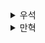 <details>
  <summary>우석</summary>
  [객체에서 함수로 - 3장 도메인 정의 및 테스트](https://egg528.tistory.com/19)


## 연습문제 3.1
```kotlin
class Cashier {
    private val prices = mutableMapOf<Item, Double>()
    private val carts = mutableMapOf<String, Double>()

    fun setPrices(prices: Map<Item, Double>) {
        this.prices.putAll(prices)
    }

    fun totalFor(actorName: String): Double {
        return carts.getOrDefault(actorName, 0.0)
    }

    fun addItem(actorName: String, qty: Int, item: Item) {
        val price = prices.getValue(item)

        carts.put(
            actorName,
            carts.getOrDefault(actorName, 0.0) + (qty * price)
        )
    }
}

val allActions = setOf(DomainActions)

object DomainActions : CashierActions {
    private var cashier = Cashier()

    override val protocol: DdtProtocol
        get() = DomainOnly

    override fun prepare(): DomainSetUp = Ready

    override fun setupPrices(prices: Map<Item, Double>) {
        cashier.setPrices(prices)
    }

    override fun totalFor(actorName: String): Double {
        return cashier.totalFor(actorName)
    }

    override fun addItem(actorName: String, qty: Int, item: Item) {
        cashier.addItem(actorName, qty, item)
    }
}

data class CustomerActor(override val name: String) : DdtActor<CashierActions>() {
    fun `can add #qty #item`(qty: Int, item: Item) = step(qty, item.name) {
        addItem(name, qty, item)
    }

    fun `check total is #total`(total: Double) = step(total) {
        expectThat(totalFor(name)).isEqualTo(total)
    }
}
```

## 연습문제 3.2
```kotlin
package com.ubertob.fotf.exercises.chapter3

class Cashier {
    private val prices = mutableMapOf<Item, Double>()
    private val carts = mutableMapOf<String, MutableMap<Item, Int>>()
    private val discountedItems = mutableSetOf<Item>()

    fun setSaleItem(item: Item) {
        discountedItems.add(item)
    }

    fun setPrices(prices: Map<Item, Double>) {
        this.prices.putAll(prices)
    }

    fun totalFor(actorName: String): Double {
        val cart = carts[actorName] ?: return 0.0

        return cart.entries.fold(0.0) { acc, (item, quantity) ->
            val price = prices.getOrDefault(item, 0.0)
            if (!discountedItems.contains(item)) {
                acc + (quantity * price)
            } else {
                acc + ((quantity % 3) * price) + ((quantity / 3) * 2 * price)
            }
        }
    }

    fun addItem(actorName: String, qty: Int, item: Item) {
        val cart = carts.getOrPut(actorName) { mutableMapOf() }
        cart[item] = cart.getOrDefault(item, 0) + qty
    }
}
```

## 연습문제 3-3
```kotlin
private fun buildCharAtPos(text: String): (Int) -> Char =
{ idx ->  text[idx] }
```

## 연습문제 3-4
```kotlin
infix fun String.tag(value: String): Pair<String, StringTag> = Pair(this, StringTag(value))

fun renderTemplate(template: String, data: Map<String, StringTag>): String =
  data.entries.fold(template) { acc, (key, value) ->
      acc.replace("{$key}", value.text)
}
```
</details><details>
  <summary>만혁</summary>
  ## 3. 도메인 정의 및 테스트


#### 부정적 사례 테스트

```kt
@Test
fun `Only woners can see their lists`() {
    val listName = "shopping"
    startTheApplication("frank", listName, emptyList())
    expectThrows<AssertionFailedError> {
        getToDoList("bob", listName)
    }
}
```

frank 가 생성한 목록으로 앱을 실행시킨 후, bob 로 접근을 시도하는 경우 예외를 던지는 테스트이고

다행히도 이 테스트는 통과한다

표준 테스트 주기는 실패하는 테스트로 시작하지만, 

때로는 테스트에 포함되지 않은 유즈케이스에 대한 테스트를 추가해야할 때가 있다.

그 테스트가 우연이 작동한다고 해도 미래에는 개질 수 있기 때문이다.

#### 시나리오 액터

먼저 테스트 자체에서 불필요한 세부 정보를 제거한다.

이후 시나리오의 액터를 추상화한다.

```kt
interface ScenarioActor {
    val name: String
}

class ToDoListOwner(override val name: String) : ScenarioActor {
		
    fun canSeeTheList(listName: String, items: List<String>) {
        val expectedList = createList(listName, items)
        val list = getToDoList(name, listName)
        expectThat(list).isEqualTo(expectedList)
    }
    
    private fun getToDoList(user: String, listName: String): ToDoList {
        // 테스트에서 액터로 옮겨졌다.
    }
}

private fun createList(listName: String, items: List<String>) =
    ToDoList(ListName(listName), items.map(::ToDoItem))
```


```kt
@Test
fun `List owners can see their lists`() {
    val listName = "shopping"
    val foodToBuy = listOf("carrots", "apples", "milk")
    val frank = ToDoListOwner("Frank")

    startTheApplication(frank.name, createList(listName, foodToBuy))
    frank.canSeeTheList(listName, foodToBuy)
}
```

액터를 사용해 테스트를 작성하면 어떤 일이 벌어지는지 결과가 조금 더 명확해 진다.



`startTheApplication`은 결과적으로 메인 효과, 즉 시작된 애플리케이션을 반환하지 않는다

대신 액터는 애플리케이션이 실제로 시작될 것이라 가정한다


우리가 원하는 것은 메서드가 애플리케이션의 컨텍스트 외부에서 호출되면 테스트가 컴파일 되지 않고,

액터가 올바른 메서드를 호출하고 있는지 확실히 확인하는 것이다.


이를 위해 애플리케이션의 추상화 역할을 할 클래스를 추출해 볼 수 있다.



#### 애플리케이션 파사드 

```kt

lass ApplicationForAT(val client: HttpHandler, val server: AutoCloseable) {

    override fun getToDoList(user: String, listName: String): ToDoList {
        val response = client(Request(Method.GET, "/todo/$user/$listName"))

        return if (response.status == Status.OK)
            parseResponse(response.bodyString())
        else
            fail(response.toMessage())
    }

    fun runScenario(steps: (ApplicationForAT) -> Unit) {
        server.use {
            steps.onEach { step -> step(this) }
        }
    }
    
    // 나머지 메서드들
}

```

ApplicatioinForAT 라는 클래스를 만들고, 그 안으로 getToDoList 메소드를 옮긴다

```kt
fun startTheApplication(lists: Map<User, List<ToDoList>>): ApplicationForAT {
    val port = 8081 // 메인에서 사용한 포트와 다름
    val server = Zettai(lists).asServer(Jetty(port))
    server.start()

    val client = ClientFilters
        .SetBaseUriFrom(Uri.of("http://localhost:$port/"))
        .then(JettyClient())

    return ApplicationForAT(client, server)
}
```

```kt
class SeeATodoListAT {

    val frank = ToDoListOwner("Frank")
    val shoppingItems = listOf("carrots", "apples", "milk")
    val frankList = createList("shopping", shoppingItems)
    val bob = ToDoListOwner("Bob")
    val gardenItems = listOf("fix the fence", "mowing the lawn")
    val bobList = createList("gardening", gardenItems)

    val lists = mapOf(
        frank.asUser() to listOf(frankList),
        bob.asUser() to listOf(bobList)
    )


    fun ToDoListOwner.asUser(): User = User(name)


    @Test
    fun `List owners can see their lists`() {

        val app = startTheApplication(lists)
        app.runScenario {
            frank.canSeeTheList("shopping", shoppingItems, it),
            bob.canSeeTheList("gardening", gardenItems, it)
        }
    }

    @Test
    fun `Only owners can see their lists`() {

        val app = startTheApplication(lists)
        app.runScenario {
            frank.cannotSeeTheList("gardening", it),
            bob.cannotSeeTheList("shopping", it)
        }
    }
}
```

사용자 동작이 무엇인지 명확해지고 실행할 애플리케이션의 파사드가 필요하다는 사실을 알 수 있다.


다음 단계는 액터 메서드 끝 부분에 있는 애플리케이션 파사드에 대한 참조를 

함수를 데이터 처럼 취급해 개선해 본다




#### 함수로 표현한 단계


```kt
typealias Step = Actions.() -> Unit

interface Actions {
    fun getToDoList(user: String, listName: String): ToDoList
}

class ApplicationForAT(val client: HttpHandler, val server: AutoCloseable) : Actions {
    override fun getToDoList(user: String, listName: String): ToDoList {
        // ...
    }
}

@Test
fun `List owners can see their lists`() {
    val app = startTheApplication(lists)
    app.runScenario(
        frank.canSeeTheList("shopping", shoppingItems),
        bob.canSeeTheList("gardening", gardenItems)
    )
}

@Test
fun `Only owners can see their lists`() {
    val app = startTheApplication(lists)
    app.runScenario(
        frank.cannotSeeTheList("gardening"),
        bob.cannotSeeTheList("shopping")
    )
}
```


Step 은 Action 을 수신 객체로 받아 Unit 을 반환하는 함수 타입이다

결국 `it` 인자를 지울 수 있게 된다.



### 3.2 고차함수 사용하기
순수 함수에 인자로 고차 함수를 전달 한 뒤, 순수 함수 내에서 전달 받은 고차 함수를 실행할 때
고차 함수가 순수하지 않다면 그 함수는 순수 함수일까?

답은 순수 함수가 아니다

고차 함수 또한 순수해야 순수 함수가 유지 된다.

순수 함수의 핵심 조건은 다음과 같다
1.	동일한 입력에 대해 항상 같은 결과를 반환해야 함.
2.	부수 효과(Side Effect)가 없어야 함.




```kt
fun sumAndLog(a: Int, b: Int, log: (Int) -> Unit): Int = (a + b).also(log)
```

고차 함수가 순수하지 않아도 `sumAndLog` 함수 자체는 순수 함수이다.



### 3.3 인프라에서 도메인 분리하기

비즈니스 로직과 비즈니스 로직이 아닌 것을 어떻게 구별하나?

가장 큰 차이점은 언어의 수준이다. 비즈니스 로직은 직렬화 형식, 네트워크 프로토콜 등의 기술 용어를 사용하지 않고도

비즈니스 담당자와 논의 할 수 잇어야한다.



도메인을 다른 도메인과 분리해 순수하게 유지하려면 

인터페이스를 사용해 모든 도메인 로직을 감싸는 방법이 있다.

이 접근 방식을 `포트와 어댑터` 라고 하며 객체 지향 패러다임에 기반하고 있지만

함수형 프로그래밍에서도 매우 잘 작동한다


도메인을 감싼 인터페이스는 애플리케이션의 중앙에 위치하기에 허브처럼 작동하며

자전거 바퀴의 바큇살(스포크) 처럼 작동하는 여러기능으로 외부와 연결된다.


도메인은 허부 내부에 머무르며 특정 함수를 통해서만 나머지 애플리케이션과 통신한다.


허브는 순수 함수적이며, 주위의 스포크를 통해서만 외부 컴포넌트와 통신할 수 있다.


#### 허브를 제타이에 연결하기


앞서 만든 메소드들중 `fetchListContent` 만 허브이고 나머진 스포크이다

```kt
@Test
fun `get list by user and name`() {
    val hub = ZettaiHub(listMap)
    val myList = hub.getList(user, list.listName)
    expectThat(myList).isEqualTo(list)
}

interface ZettaiHub {
    fun getList(user: User, listName: ListName): ToDoList?
}
```

허브 인터페이스를 구현할 때는 다음 두가지를 반드시 염두 해야 한다.

1. 허브 내부는 함수적으로 순수하게 유지되어야 하며, 부수 효과나 외부 상호작용이 없어야 한다.
2. 허브의 기능을 완성하려면 필요한 외부 기능은 외부에서 제공되어야 한다.


ToDoList 의 허브를 구현 해보자, 이 허브는 생성자에서 할 일 목록의 맵을 가져온다
```kt
class ToDoListHub(val lists: Map<User, List<ToDoList>>) : ZettaiHub {
    override fun getList(user: User, listName: ListName): ToDoList? {
        return lists[user]
            ?.firstOrNull { it.listName == listName }
    }
}
```

이후 맵 대신 허브를 Zettai 클래스 생성자에 전달하면 된다.

```kt
data class Zettai(val hub: ZettaiHub): HttpHandler {

    fun fetchListContent(listId: Pair<User, ListName>): ToDoList = 
        hub.getList(listId.first, listId.second)
        ?: error("list unknown")
}
```

주의 할 점은 인수 테스트의 Actions 인터페이스에도 정확히 똑같은 시그니처를 가진 메소드가 있는데

이는 우연이 아닌 테스트를 모데인에 가깝기 유지하면 액터의 액션이 허브의 메소드와 매우 유사해진다.


### 3.4 도메인에서 테스트 구동하기

애플리케이션이 복잡해지면 이해하기 어렵고 유지보수하기 어려운 인수 테스트가 생겨나기 쉽다.

우리가 정말 테스트 하려는 것이 사용자 상호작용에 대한 불필요한 세부 사항 뒤에 숨어있기 때문이다.

느리고 변경하기 어려운 인수 테스트 작업에 지쳐 도메인 주도 테스트(Domain Driven Test) 를 생각해냈다.


DDT 의 혁신은 어댑터 계층과 독립적으로 해당 도메인 언어만을 사용해 end to end 테스트를 작성할 수 있는 기능에 있다.


등드읃읃...



이번 장을 읽어보니 인수 테스트가 생각보다 너무 복잡하다고 느껴졌다

그냥 단위 테스트만 열심히해도 중간은 간다고 생각을 해왔는데 

이 생각에 조금 더 무게가 실리기 시작함ㅎ

그래도 테스트를 개선하면서 가독성이 올라가는게 보여 신기하기도 했고

Given, When, Then 구조 외에도 다양한 테스트 방식이 있다는것을 체감했다

반면에 가독성이 필요한 테스트 코드는 너무 불필요하게 커진 테스트가 아닐까 한다



## 연습 문제 3.1

```kt
class Cashier {
    private val prices = mutableMapOf<Item, Double>()
    private val customerTotal = mutableMapOf<String, Double>()

    fun putAll(offers: Map<Item, Double>) {
        prices.putAll(offers)
        customerTotal.clear()
    }

    fun totalFor(actorName: String): Double =
        customerTotal[actorName] ?: 0.0

    fun addItem(actorName: String, qty: Int, item: Item) {
        customerTotal[actorName] = totalFor(actorName) + qty * price(item)
    }

    private fun price(item: Item) = prices[item] ?: 0.0
}

class CustomerActor(override val name: String) : DdtActor<CashierActions>() {

    fun `can add #qty #item`(qty: Int, item: Item) = step(qty, item.name) {
        addItem(name, qty, item)
    }

    fun `check total is #total`(total: Double) = step(total) {
        expectThat(totalFor(name)).isEqualTo(total)
    }
}

class DomainActions : CashierActions {
    private val cashier = Cashier()

    override val protocol: DdtProtocol
        get() = DomainOnly


    override fun setupPrices(prices: Map<Item, Double>) {
        cashier.putAll(prices)
    }

    override fun totalFor(actorName: String): Double {
        return cashier.totalFor(actorName)
    }

    override fun addItem(actorName: String, qty: Int, item: Item) {
        cashier.addItem(actorName, qty, item)
    }

    override fun prepare(): DomainSetUp {
        return Ready
    }
}
```



### 연습 문제 3.2
```kt
fun setup3x2(item: Item) {
    offers3x2.add(item)
}

fun addItem(actorName: String, qty: Int, item: Item) {
    customerTotal[actorName] = totalFor(actorName) + qty * price(item) - discount(qty, item)
}

private fun discount(qty: Int, item: Item): Double =
    if (item in offers3x2) (qty / 3) * price(item)    
    else 0.0
```

### 연습 문제 3.3

```kt
fun buildCharAtPos(s: String): (Int) -> Char = { it -> s[it] }
```

### 연습 문제 3.4
```kt
data class StringTag(val text: String)

infix fun String.tag(value: String): Pair<String, StringTag> = value to StringTag(value)
fun renderTemplate(template: String, data: Map<String, StringTag>): String {
    return data.entries.fold(template) { acc, (key, value) ->
        acc.replace("{$key}", value.text)
    }
}
```


기본적인 틀은 test double 방식의 Fake 처럼 인터페이스에 행위를 지정하고

그걸 구현한 구현체를 두 벌을 만드는 느낌

정확히는 CashierActions 인터페이스 하나와 구현체인 DomainActions 하나지만

Cashier 도 구현체라고 볼 수 있을거 같다


CashierActions 을 테스트코드에 두지않고 실제 코드상에 올려 행위를 지정해도 좋을듯

-> 지금 내가 업무에 적용하는 방식

반대로 인터페이스를 테스트에만 두니 코드를 따라가기 편한게 좋아보이긴함

업무에 적용된 코드를 이런 방식으로 바꿔도 좋을것 같다는 생각이 들었다


너무 어려워서 아직도 헷갈린다!!!!!!!!!



</details>